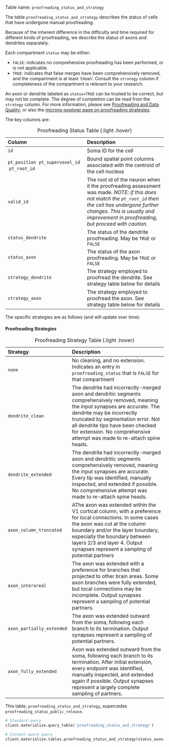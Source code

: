 Table name: `proofreading_status_and_strategy`

The table `proofreading_status_and_strategy` describes the status of cells that have undergone manual proofreading.

Because of the inherent difference in the difficulty and time required for different kinds of proofreading, we describe the status of axons and dendrites separately.

Each compartment `status` may be either:

* `FALSE`: indicates no comprehensive proofreading has been performed, or is not applicable.  
* `TRUE`: indicates that false merges have been comprehensively removed, and the compartment is at least ‘clean’. Consult the `strategy` column if completeness of the compartment is relevant to your  research.

An axon or dendrite labeled as `status=TRUE` can be trusted to be correct, but may not be complete. The degree of completion can be read from the `strategy` column. For more information, please see [Proofreading and Data Quality](../em_03_proofreading.html); or also the [microns-explorer page on proofreading strategies](https://www.microns-explorer.org/manifests/mm3-proofreading). 

The key columns are:

| Column | Description |
| :--- | :--- |
| `id` | Soma ID for the cell |
| `pt_position` \ `pt_supervoxel_id` \ `pt_root_id` | Bound spatial point columns associated with the centroid of the cell nucleus |
| `valid_id`| The root id of the neuron when it the proofreading assessment was made. _NOTE: if this does not match the `pt_root_id` then the cell has undergone further changes. This is usually and improvement in proofreading, but proceed with caution._ |
| `status_dendrite` | The status of the dendrite proofreading. May be `TRUE` or `FALSE` |
| `status_axon` | The status of the axon proofreading. May be `TRUE` or `FALSE` |
| `strategy_dendrite` | The strategy employed to proofread the dendrite. See strategy table below for details |
| `strategy_axon` | The strategy employed to proofread the axon. See strategy table below for details |

: Proofreading Status Table {.light .hover}

The specific strategies are as follows (and will update over time):

#### Proofreading Strategies

| Strategy | Description |
| :- | :----- |
| `none` | No cleaning, and no extension. Indicates an entry in `proofreading_status` that is `FALSE` for that compartment | 
| `dendrite_clean` | The dendrite had incorrectly-merged axon and dendritic segments comprehensively removed, meaning the input synapses are accurate. The dendrite may be incorrectly truncated by segmentation error. Not all dendrite tips have been checked for extension.  No comprehensive attempt was made to re-attach spine heads.  | 
| `dendrite_extended` |  The dendrite had incorrectly-merged axon and dendritic segments comprehensively removed, meaning the input synapses are accurate. Every tip was identified, manually inspected, and extended if possible. No comprehensive attempt was made to re-attach spine heads. | 
| `axon_column_truncated` |  AThe axon was extended within the V1 cortical column, with a preference for local connections. In some cases the axon was cut at the column boundary and/or the layer boundary, especially the boundary between layers 2/3 and layer 4. Output synapses represent a sampling of potential partners  | 
| `axon_interareal` |  The axon was extended with a preference for branches that projected to other brain areas. Some axon branches were fully extended, but local connections may be incomplete. Output synapses represent a sampling of potential partners.  | 
| `axon_partially_extended` | The axon was extended outward from the soma, following each branch to its termination. Output synapses represent a sampling of potential partners.  | 
| `axon_fully_extended` | Axon was extended outward from the soma, following each branch to its termination. After initial extension, every endpoint was identified, manually inspected, and extended again if possible. Output synapses represent a largely complete sampling of partners. | 

: Proofreading Strategy Table {.light .hover}

This table, `proofreading_status_and_strategy`, supercedes `proofreading_status_public_release`.

```python
# Standard query
client.materialize.query_table('proofreading_status_and_strategy')

# Content-aware query
client.materialize.tables.proofreading_status_and_strategy(status_axon='t').query()
```